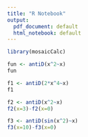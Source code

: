 ```yaml
---
title: "R Notebook"
output:
  pdf_document: default
  html_notebook: default
---
```


```r
library(mosaicCalc)
```

```r
fun <- antiD(x^2~x)
fun
```

```r
f1 <- antiD(2*x^4~x)
f1
```

```r
f2 <- antiD(x^2~x)
f2(x=3)-f2(x=0)
```

```r
f3 <- antiD(sin(x^2)~x)
f3(x=10)-f3(x=0)
```

